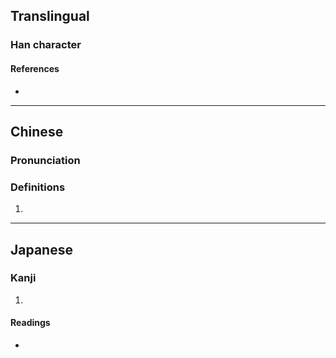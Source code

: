 {{character info/new}}
==Translingual==

===Han character===
{{Han char|rn=9|rad=人|as=10|sn=12|four=|canj=OMHF|ids=⿰亻原}}

====References====
* {{Han ref|kx=0112.200|dkj=00940|dj=0240.060|hdz=10202.050|uh=5086|ud=20614}}

----

==Chinese==
{{zh-forms}}

===Pronunciation===
{{zh-pron
|m=yuàn
|c=jyun6
|mc=y
|oc=y
|ma=
|cat=
}}

===Definitions===
{{zh-hanzi}}

# {{rfdef|lang=zh}}

----

==Japanese==

===Kanji===
{{ja-kanji|grade=|rs=人10}}

# {{defn|lang=ja|sort=人10}}

====Readings====
* {{ja-readings|on=[[げん]] (gen), [[がん]] (gan), [[かん]] (kan)|kun=[[こざかしい]] (kozakashii)}}